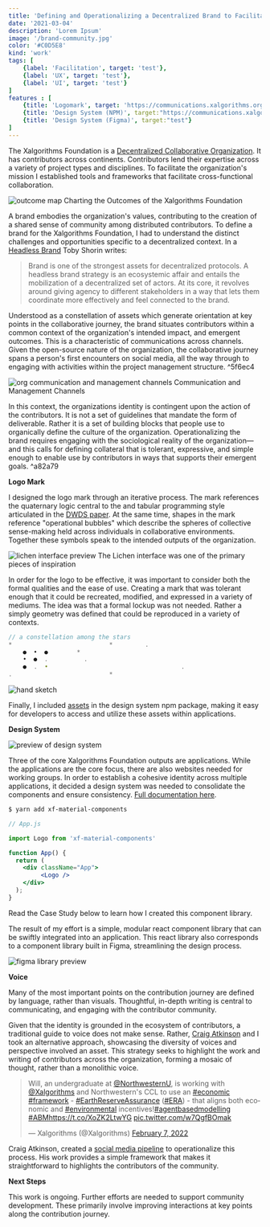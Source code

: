 ```yaml
---
title: 'Defining and Operationalizing a Decentralized Brand to Facilitate Community Growth'
date: '2021-03-04'
description: 'Lorem Ipsum'
image: '/brand-community.jpg'
color: '#C0D5E8'
kind: 'work'
tags: [
    {label: 'Facilitation', target: 'test'},
    {label: 'UX', target: 'test'},
    {label: 'UI', target: 'test'}
]
features : [
    {title: 'Logomark', target: 'https://communications.xalgorithms.org/brand/'},
    {title: 'Design System (NPM)', target:"https://communications.xalgorithms.org/components/"},
    {title: 'Design System (Figma)', target:"test"}
]
---
```


The Xalgorithms Foundation is a [Decentralized Collaborative Organization](https://xalgorithms.org/community). It has contributors across continents. Contributors lend their expertise across a variety of project types and disciplines. To facilitate the organization's mission I established tools and frameworks that facilitate cross-functional collaboration. 

<img src="/Defining-Outputs.png" alt="outcome map"/>

<caption>Charting the Outcomes of the Xalgorithms Foundation</caption>

A brand embodies the organization's values, contributing to the creation of a shared sense of community among distributed contributors. To define a brand for the Xalgorithms Foundation, I had to understand the distinct challenges and opportunities specific to a decentralized context. In a [Headless Brand](https://otherinter.net/web3/headless-brands/) Toby Shorin writes: 

> Brand is one of the strongest assets for decentralized protocols. A headless brand strategy is an ecosystemic affair and entails the mobilization of a decentralized set of actors. At its core, it revolves around giving agency to different stakeholders in a way that lets them coordinate more effectively and feel connected to the brand.

Understood as a constellation of assets which generate orientation at key points in the collaborative journey,  the brand situates contributors within a common context of the organization's intended impact, and emergent outcomes. This is a characteristic of communications across channels. Given the open-source nature of the organization, the collaborative journey spans a person's first encounters on social media, all the way through to engaging with activities within the project management structure.  ^5f6ec4

<img src="/Org-Structure.png" alt="org communication and management channels"/>

<caption>Communication and Management Channels</caption>

In this context, the organizations identity is contingent upon the action of the contributors. It is not a set of guidelines that mandate the form of deliverable. Rather it is a set of building blocks that people use to organically define the culture of the organization. Operationalizing the brand requires engaging with the sociological reality of the organization—and this calls for defining collateral that is tolerant, expressive, and simple enough to enable use by contributors in ways that supports their emergent goals.   ^a82a79


**Logo Mark**

<RandomLogo />

I designed the logo mark through an iterative process. The mark references the quaternary logic central to the and tabular programming style articulated in the [DWDS paper](https://gitlab.com/xalgorithms-alliance/dwds-documents/-/blob/master/current/DBA-Thesis_JPotvin_UQuebec-UQO.pdf). At the same time, shapes in the mark reference "operational bubbles" which describe the spheres of collective sense-making held across individuals in collaborative environments. Together these symbols speak to the intended outputs of the organization.

<img src="/lichen.png" alt="lichen interface preview"/>

<caption>The Lichen interface was one of the primary pieces of inspiration</caption>

In order for the logo to be effective, it was important to consider both the formal qualities and the ease of use. Creating a mark that was tolerant enough that it could be recreated, modified, and expressed in a variety of mediums. The idea was that a formal lockup was not needed. Rather a simply geometry was defined that could be reproduced in a variety of contexts.

```jsx 
// a constellation among the stars
*                           *         .
    ●  •  ●        *          
    •  ●  .          . 
    ●  .  •                                     . 
.                           *
```

<img src="/logo-sketch.jpg" alt="hand sketch"/>

Finally, I included [assets](https://communications.xalgorithms.org/brand/) in the design system npm package, making it easy for developers to access and utilize these assets within applications.

**Design System**

<img src="/components-material.png" alt="preview of design system" />

Three of the core Xalgorithms Foundation outputs are applications. While the applications are the core focus, there are also websites needed for working groups. In order to establish a cohesive identity across multiple applications, it decided a design system was needed to consolidate the components and ensure consistency. [Full documentation here](https://communications.xalgorithms.org/components/). 

```cl
$ yarn add xf-material-components
```

```jsx
// App.js

import Logo from 'xf-material-components'

function App() {
  return (
    <div className="App">
		 <Logo />
    </div>
  );
}
```

Read the Case Study below to learn how I created this component library.

<Preview />

The result of my effort is a simple, modular react component library that can be swiftly integrated into an application. This react library also corresponds to a component library built in Figma, streamlining the design process.

<img src="/library.png" alt="figma library preview" />

**Voice**

Many of the most important points on the contribution journey are defined by language, rather than visuals. Thoughtful, in-depth writing is central to communicating, and engaging with the contributor community.

Given that the identity is grounded in the ecosystem of contributors, a traditional guide to voice does not make sense. Rather, [Craig Atkinson](https://www.linkedin.com/in/craigaatkinson/) and I took an alternative approach, showcasing the diversity of voices and perspective involved an asset. This strategy seeks to highlight the work and writing of contributors across the organization, forming a mosaic of thought, rather than a monolithic voice. 

<blockquote class="twitter-tweet"><p lang="en" dir="ltr">Will, an undergraduate at <a href="https://twitter.com/NorthwesternU?ref_src=twsrc%5Etfw">@NorthwesternU</a>, is working with <a href="https://twitter.com/Xalgorithms?ref_src=twsrc%5Etfw">@Xalgorithms</a> and Northwestern&#39;s CCL to use an <a href="https://twitter.com/hashtag/economic?src=hash&amp;ref_src=twsrc%5Etfw">#economic</a> <a href="https://twitter.com/hashtag/framework?src=hash&amp;ref_src=twsrc%5Etfw">#framework</a> - <a href="https://twitter.com/hashtag/EarthReserveAssurance?src=hash&amp;ref_src=twsrc%5Etfw">#EarthReserveAssurance</a> (<a href="https://twitter.com/hashtag/ERA?src=hash&amp;ref_src=twsrc%5Etfw">#ERA</a>) - that aligns both economic and <a href="https://twitter.com/hashtag/environmental?src=hash&amp;ref_src=twsrc%5Etfw">#environmental</a> incentives!<a href="https://twitter.com/hashtag/agentbasedmodelling?src=hash&amp;ref_src=twsrc%5Etfw">#agentbasedmodelling</a> <a href="https://twitter.com/hashtag/ABM?src=hash&amp;ref_src=twsrc%5Etfw">#ABM</a><a href="https://t.co/XoZK2LtwYG">https://t.co/XoZK2LtwYG</a> <a href="https://t.co/w7QgfBOmak">pic.twitter.com/w7QgfBOmak</a></p>&mdash; Xalgorithms (@Xalgorithms) <a href="https://twitter.com/Xalgorithms/status/1490686598069035010?ref_src=twsrc%5Etfw">February 7, 2022</a></blockquote> <script async src="https://platform.twitter.com/widgets.js" charset="utf-8"></script>

Craig Atkinson, created a [social media pipeline](https://xalgorithms.redminepro.net/projects/communications/wiki/Social_Media_Workflow) to operationalize this process. His work provides a simple framework that makes it straightforward to highlights the contributors of the community. 

**Next Steps**

This work is ongoing. Further efforts are needed to support community development. These primarily involve improving interactions at key points along the contribution journey.
